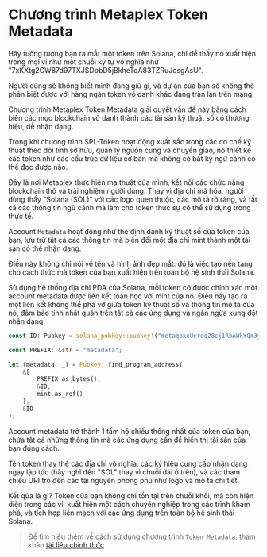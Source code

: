
# Chương trình Metaplex Token Metadata

Hãy tưởng tượng bạn ra mắt một token trên Solana, chỉ để thấy nó xuất hiện trong mọi ví như một chuỗi ký tự vô nghĩa như "7xKXtg2CW87d97TXJSDpbD5jBkheTqA83TZRuJosgAsU".

Người dùng sẽ không biết mình đang giữ gì, và dự án của bạn sẽ không thể phân biệt được với hàng ngàn token vô danh khác đang tràn lan trên mạng.

Chương trình Metaplex Token Metadata giải quyết vấn đề này bằng cách biến các mục blockchain vô danh thành các tài sản kỹ thuật số có thương hiệu, dễ nhận dạng.

Trong khi chương trình SPL-Token hoạt động xuất sắc trong các cơ chế kỹ thuật theo dõi tính sở hữu, quản lý nguồn cung và chuyển giao, nó thiết kế các token như các cấu trúc dữ liệu cơ bản mà không có bất kỳ ngữ cảnh có thể đọc được nào.

Đây là nơi Metaplex thực hiện ma thuật của mình, kết nối các chức năng blockchain thô và trải nghiệm người dùng. Thay vì địa chỉ mã hóa, người dùng thấy "Solana (SOL)" với các logo quen thuộc, các mô tả rõ ràng, và tất cả các thông tin ngữ cảnh mà làm cho token thực sự có thể sử dụng trong thực tế.

<ArticleSection name="Metadata Account" id="metadata-account" level="h2" />

Account `Metadata` hoạt động như thẻ định danh kỹ thuật số của token của bạn, lưu trữ tất cả các thông tin mà biến đổi một địa chỉ mint thành một tài sản có thể nhận dạng.

Điều này không chỉ nói về tên và hình ảnh đẹp mắt: đó là việc tạo nền tảng cho cách thức mà token của bạn xuất hiện trên toàn bộ hệ sinh thái Solana.

Sử dụng hệ thống địa chỉ PDA của Solana, mỗi token có được chính xác một account metadata được liên kết toán học với mint của nó. Điều này tạo ra một liên kết không thể phá vỡ giữa token kỹ thuật số và thông tin mô tả của nó, đảm bảo tính nhất quán trên tất cả các ứng dụng và ngăn ngừa xung đột nhận dạng:

```rust
const ID: Pubkey = solana_pubkey::pubkey!("metaqbxxUerdq28cj1RbAWkYQm3ybzjb6a8bt518x1s");

const PREFIX: &str = "metadata";

let (metadata, _) = Pubkey::find_program_address(
    &[
        PREFIX.as_bytes(), 
        &ID, 
        mint.as_ref()
    ], 
    &ID  
);
```

Account metadata trở thành 1 tấm hộ chiếu thống nhất của token của bạn, chứa tất cả những thông tin mà các ứng dụng cần để hiển thị tài sản của bạn đúng cách.

Tên token thay thế các địa chỉ vô nghĩa, các ký hiệu cung cấp nhận dạng ngay lập tức (hãy nghĩ đến "SOL" thay vì chuỗi dài ở trên), và các tham chiếu URI trỏ đến các tài nguyên phong phú như logo và mô tả chi tiết.

Kết qủa là gì? Token của bạn không chỉ tồn tại trên chuỗi khối, mà còn hiện diện trong các ví, xuất hiện một cách chuyên nghiệp trong các trình khám phá, và tích hợp liền mạch với các ứng dụng trên toàn bộ hệ sinh thái Solana.

> Để tìm hiểu thêm về cách sử dụng chương trình `Token Metadata`, tham khảo [tài liệu chính thức](https://developers.metaplex.com/token-metadata)
